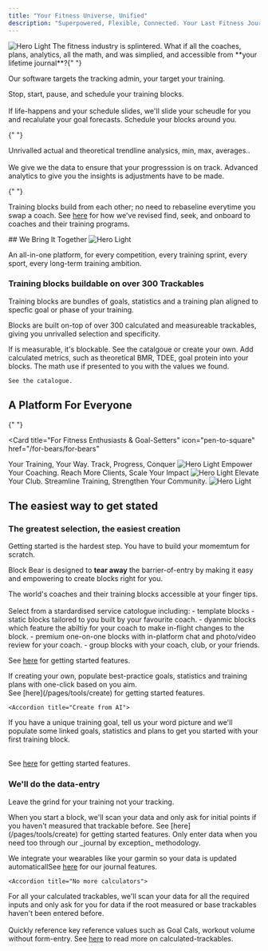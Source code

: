 ```yaml
---
title: "Your Fitness Universe, Unified"
description: "Superpowered, Flexible, Connected. Your Last Fitness Journal"
---
```


<Frame>
  <img className="block dark:hidden" src="/images/hero.png" alt="Hero Light" />
</Frame>
The fitness industry is splintered. What if all the coaches, plans, analytics, all
the math, and was simplied, and accessible from **your lifetime journal**?{" "}

Our software targets the tracking admin, your target your training.

<AccordionGroup>
  <Accordion title="Schedule your blocks and training">
    <Columns cols={2}>
      Stop, start, pause, and schedule your training blocks.<br /><br />
      If life-happens and your schedule slides, we'll slide your scheudle for you and
      recalulate your goal forecasts.
      <Card
        title="See Schedule tools"
        icon="text"
        href="/pages/tools/schedule/features"
      >
      Schedule your blocks around you.
      </Card>
    </Columns>
  </Accordion>

{" "}

<Accordion title="Progression insights">
  <Columns cols={2}>
    Unrivalled actual and theoretical trendline analysics, min, max, averages..
    <br />
    <br />
    We give we the data to ensure that your progresssion is on track.
    <Card
      horizontal
      title="See Goal Features"
      icon="text"
      href="/pages/tools/goals/features"
    >
      Advanced analytics to give you the insights is adjustments have to be
      made.
    </Card>
  </Columns>
</Accordion>

{" "}

<Accordion title="Pivot and Progress">

Training blocks build from each other; no need to rebaseline everytime you
swap a coach. See [here](/pages/for-bears#pivot-and-progress) for how we've revised find, seek, and onboard to coaches and their training programs.

</Accordion>

</AccordionGroup>
## We Bring It Together

<Frame>
  <img
    className="block dark:hidden"
    src="/images/sub-hero.png"
    alt="Hero Light"
  />
</Frame>

An all-in-one platform, for every competition, every training sprint, every sport, every long-term training ambition.

### Training blocks buildable on over 300 Trackables

Training blocks are bundles of goals, statistics and a training plan aligned to specfic goal or phase of your training.

Blocks are built on-top of over 300 calculated and measureable trackables, giving you unrivalled selection and specificity.

<Columns cols={2}>
  <Card title="Measured Trackables" href="/pages/tools/trackables/measured-trackables">
    If is measurable, it's blockable. See the catalgoue or create your own.
  </Card>
  <Card title="Calculated Trackables" href="/pages/tools/trackables/calculated-trackables">
    Add calculated metrics, such as theoretical BMR, TDEE, goal protein into
    your blocks. The math use if presented to you with the values we found.

    See the catalogue.

  </Card>
</Columns>

## A Platform For Everyone

{" "}

<Card
  title="For Fitness Enthusiasts & Goal-Setters"
  icon="pen-to-square"
  href="/for-bears/for-bears"
>
<Columns cols={2}>
  Your Training, Your Way. Track, Progress, Conquer
 <Frame>
   <img className="block dark:hidden" src="/images/bears/glasses-bear.png" alt="Hero Light" />
 </Frame>
</Columns>

</Card>
<Card
  title="For Empowering Coaches & Creators"
  icon="image"
  href="/for-coaches/for-coaches"
>
<Columns cols={2}>
  Empower Your Coaching. Reach More Clients, Scale Your Impact
 <Frame>
   <img className="block dark:hidden" src="/images/bears/coach-bear.png" alt="Hero Light" />
 </Frame>
</Columns>
  
</Card>
<Card
  title="For Elevating Clubs & Communities"
  icon="image"
  href="/for-clubs/for-clubs"
>
  
  <Columns cols={2}>
  Elevate Your Club. Streamline Training, Strengthen Your Community.  
 <Frame>
   <img className="block dark:hidden" src="/images/bears/group-bears.png" alt="Hero Light" />
 </Frame>
</Columns>

</Card>

## The easiest way to get stated

### The greatest selection, the easiest creation

Getting started is the hardest step. You have to build your momemtum for scratch.

Block Bear is designed to **tear away** the barrier-of-entry by making it easy and empowering to create blocks right for you.

<AccordionGroup>
  <Accordion title="Find from marketplace">
 The world's coaches and their training blocks accessible at your finger tips.<br /><br/>Select from a stardardised service catologue including:
 - template blocks
 - static blocks tailored to you built by your favourite coach.
 - dyanmic blocks which feature the abiltiy for your coach to make in-flight changes to the block.
 - premium one-on-one blocks with in-platform chat and photo/video review for your coach.
 - group blocks with your coach, club, or your friends. 
 
  See [here](/pages/tools/create) for getting started features.
  </Accordion>

<Accordion title="Create from template">
  If creating your own, populate best-practice goals, statistics and training
  plans with one-click based on you aim.
  <br /> See [here](/pages/tools/create) for getting started features.
</Accordion>

    <Accordion title="Create from AI">

If you have a unique training goal, tell us your word picture and we'll populate some linked goals, statistics and plans to get you started with your first training block.

  <br /> See [here](/pages/tools/create) for getting started features.
  </Accordion>

</AccordionGroup>

### We'll do the data-entry

Leave the grind for your training not your tracking.

<AccordionGroup>
  <Accordion title="No more long onboarding modals">
  When you start a block, we'll scan your data and only ask for initial points if you haven't measured that trackable before. See [here](/pages/tools/create) for getting started features.
  </Accordion>

<Accordion title="No more mid-session journelling">
  Only enter data when you need too through our _journal by exception_
  methodology.

We integrate your wearables like your garmin so your data is updated
automaticallSee [here](/pages/tools/journal) for our journal features.

</Accordion>

    <Accordion title="No more calculators">

For all your calculated trackables, we'll scan your data for all the required inputs and only ask for you for data if the root measured or base trackables haven't been entered before.<br/><br/> Quickly reference key reference values such as Goal Cals, workout volume without form-entry. See [here](/pages/tools/trackables/calculated-trackables) to read more on calculated-trackables.

  </Accordion>

</AccordionGroup>
